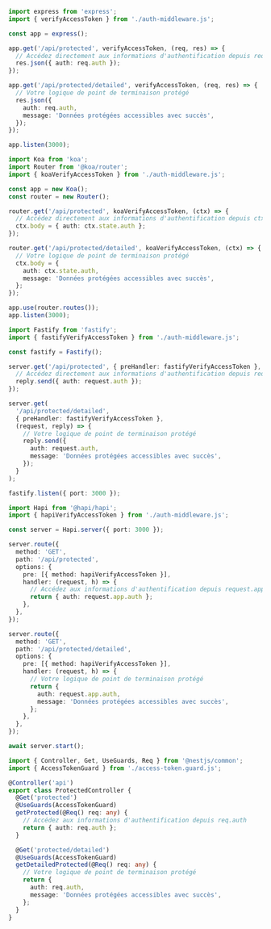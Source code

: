 
<Tabs groupId="api-framework">
  <TabItem value="express" label="Express.js">

```ts title="app.ts"
import express from 'express';
import { verifyAccessToken } from './auth-middleware.js';

const app = express();

app.get('/api/protected', verifyAccessToken, (req, res) => {
  // Accédez directement aux informations d'authentification depuis req.auth
  res.json({ auth: req.auth });
});

app.get('/api/protected/detailed', verifyAccessToken, (req, res) => {
  // Votre logique de point de terminaison protégé
  res.json({
    auth: req.auth,
    message: 'Données protégées accessibles avec succès',
  });
});

app.listen(3000);
```

  </TabItem>
  <TabItem value="koa" label="Koa.js">

```ts title="app.ts"
import Koa from 'koa';
import Router from '@koa/router';
import { koaVerifyAccessToken } from './auth-middleware.js';

const app = new Koa();
const router = new Router();

router.get('/api/protected', koaVerifyAccessToken, (ctx) => {
  // Accédez directement aux informations d'authentification depuis ctx.state.auth
  ctx.body = { auth: ctx.state.auth };
});

router.get('/api/protected/detailed', koaVerifyAccessToken, (ctx) => {
  // Votre logique de point de terminaison protégé
  ctx.body = {
    auth: ctx.state.auth,
    message: 'Données protégées accessibles avec succès',
  };
});

app.use(router.routes());
app.listen(3000);
```

  </TabItem>
  <TabItem value="fastify" label="Fastify">

```ts title="app.ts"
import Fastify from 'fastify';
import { fastifyVerifyAccessToken } from './auth-middleware.js';

const fastify = Fastify();

server.get('/api/protected', { preHandler: fastifyVerifyAccessToken }, (request, reply) => {
  // Accédez directement aux informations d'authentification depuis request.auth
  reply.send({ auth: request.auth });
});

server.get(
  '/api/protected/detailed',
  { preHandler: fastifyVerifyAccessToken },
  (request, reply) => {
    // Votre logique de point de terminaison protégé
    reply.send({
      auth: request.auth,
      message: 'Données protégées accessibles avec succès',
    });
  }
);

fastify.listen({ port: 3000 });
```

  </TabItem>
  <TabItem value="hapi" label="Hapi.js">

```ts title="app.ts"
import Hapi from '@hapi/hapi';
import { hapiVerifyAccessToken } from './auth-middleware.js';

const server = Hapi.server({ port: 3000 });

server.route({
  method: 'GET',
  path: '/api/protected',
  options: {
    pre: [{ method: hapiVerifyAccessToken }],
    handler: (request, h) => {
      // Accédez aux informations d'authentification depuis request.app.auth
      return { auth: request.app.auth };
    },
  },
});

server.route({
  method: 'GET',
  path: '/api/protected/detailed',
  options: {
    pre: [{ method: hapiVerifyAccessToken }],
    handler: (request, h) => {
      // Votre logique de point de terminaison protégé
      return {
        auth: request.app.auth,
        message: 'Données protégées accessibles avec succès',
      };
    },
  },
});

await server.start();
```

  </TabItem>
  <TabItem value="nestjs" label="NestJS">

```ts title="protected.controller.ts"
import { Controller, Get, UseGuards, Req } from '@nestjs/common';
import { AccessTokenGuard } from './access-token.guard.js';

@Controller('api')
export class ProtectedController {
  @Get('protected')
  @UseGuards(AccessTokenGuard)
  getProtected(@Req() req: any) {
    // Accédez aux informations d'authentification depuis req.auth
    return { auth: req.auth };
  }

  @Get('protected/detailed')
  @UseGuards(AccessTokenGuard)
  getDetailedProtected(@Req() req: any) {
    // Votre logique de point de terminaison protégé
    return {
      auth: req.auth,
      message: 'Données protégées accessibles avec succès',
    };
  }
}
```

  </TabItem>
</Tabs>
